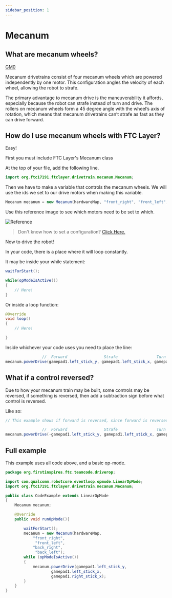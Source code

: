 ```yaml
---
sidebar_position: 1
---
```


# Mecanum

## What are mecanum wheels?

[GM0](https://gm0.org/en/latest/docs/robot-design/drivetrains/holonomic.html#mecanum-drive)

Mecanum drivetrains consist of four mecanum wheels which are powered independently by one motor. This configuration angles the velocity of each wheel, allowing the robot to strafe.

The primary advantage to mecanum drive is the maneuverability it affords, especially because the robot can strafe instead of turn and drive. The rollers on mecanum wheels form a 45 degree angle with the wheel’s axis of rotation, which means that mecanum drivetrains can’t strafe as fast as they can drive forward.


## How do I use mecanum wheels with FTC Layer?

Easy!

First you must include FTC Layer's Mecanum class

At the top of your file, add the following line.
```java
import org.ftc17191.ftclayer.drivetrain.mecanum.Mecanum;
```

Then we have to make a variable that controls the mecanum wheels. We will
use the ids we set to our drive motors when making this variable.

```java
Mecanum mecanum = new Mecanum(hardwareMap, "front_right", "front_left", "back_right", "back_left");
```
Use this reference image to see which motors need to be set to which.

![Reference](mecanum.jpg)
> Don't know how to set a configuration? 
 [Click Here.](https://docs.revrobotics.com/rev-conthttps://docs.revrobotics.com/rev-control-systehttps://docs.revrobotics.com/rev-control-systehttps://docs.revrobotics.com/rev-control-systehttps://docs.revrobotics.com/rev-control-system/programming/hello-robot-configurationm/programming/hello-robot-configurationm/programming/hello-robot-configurationm/programming/hello-robot-configurationrol-system/programming/hello-robot-configuration)


Now to drive the robot!

In your code, there is a place where it will loop constantly. 

It may be inside your while statement:

```java
waitForStart();

while(opModeIsActive())
{
    // Here!
}
```

Or inside a loop function:

```java
@Override
void loop()
{
    // Here!

}
```

Inside  whichever your code uses you need to place the line:
```java            
                //  Forward                Strafe                 Turn
mecanum.powerDrive(gamepad1.left_stick_y, gamepad1.left_stick_x, gamepad1.right_stick_x);
```

## What if a control reversed?
Due to how your mecanum train may be built, some controls may be reversed, if something is reversed, 
then add a subtraction sign before what control is reversed.

Like so:
```java            
// This example shows if forward is reversed, since forward is reversed, i will add a - before the forward control

                //  Forward                Strafe                 Turn
mecanum.powerDrive(-gamepad1.left_stick_y, gamepad1.left_stick_x, gamepad1.right_stick_x);
```

## Full example
This example uses all code above, and a basic op-mode.

```java
package org.firstinspires.ftc.teamcode.driverop;

import com.qualcomm.robotcore.eventloop.opmode.LinearOpMode;
import org.ftc17191.ftclayer.drivetrain.mecanum.Mecanum;

public class CodeExample extends LinearOpMode
{
    Mecanum mecanum;

    @Override
    public void runOpMode(){

        waitForStart();
        mecanum = new Mecanum(hardwareMap,
            "front_right",
             "front_left",
            "back_right",
             "back_left");
        while (opModeIsActive())
        {
            mecanum.powerDrive(gamepad1.left_stick_y,
                    gamepad1.left_stick_x,
                    gamepad1.right_stick_x);
        }
    }
}
```